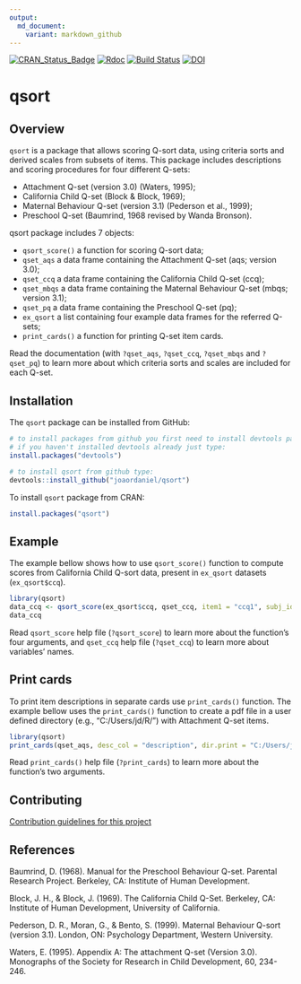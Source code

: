 ```yaml
---
output:
  md_document:
    variant: markdown_github
---
```


<!-- README.md is generated from README.Rmd. Please edit that file -->
[![CRAN\_Status\_Badge](http://www.r-pkg.org/badges/version/qsort)](https://cran.r-project.org/package=qsort) [![Rdoc](http://www.rdocumentation.org/badges/version/qsort)](http://www.rdocumentation.org/packages/qsort) 
[![Build Status](https://travis-ci.org/joaordaniel/qsort.svg?branch=master)](https://travis-ci.org/joaordaniel/qsort)
[![DOI](https://zenodo.org/badge/132877059.svg)](https://zenodo.org/badge/latestdoi/132877059)

# qsort

## Overview

`qsort` is a package that allows scoring Q-sort data,
using criteria sorts and derived scales from subsets of items.
This package includes descriptions and scoring procedures
for four different Q-sets:

* Attachment Q-set (version 3.0) (Waters, 1995);
* California Child Q-set (Block & Block, 1969);      
* Maternal Behaviour Q-set (version 3.1) (Pederson et al., 1999);
* Preschool Q-set (Baumrind, 1968 revised by Wanda Bronson).  

qsort package includes 7 objects:

* `qsort_score()` a function for scoring Q-sort data;
* `qset_aqs` a data frame containing the Attachment Q-set (aqs; version 3.0);
* `qset_ccq` a data frame containing the California Child Q-set (ccq);
* `qset_mbqs` a data frame containing the Maternal Behaviour Q-set (mbqs; version 3.1);
* `qset_pq` a data frame containing the Preschool Q-set (pq);
* `ex_qsort` a list containing four example data frames for the referred Q-sets;
* `print_cards()` a function for printing Q-set item cards.

Read the documentation (with `?qset_aqs`, `?qset_ccq`, `?qset_mbqs` and `?qset_pq`) to learn more about
which criteria sorts and scales are included for each Q-set.

## Installation

The `qsort` package can be installed from GitHub:  

```r
# to install packages from github you first need to install devtools package from CRAN.
# if you haven't installed devtools already just type:
install.packages("devtools")

# to install qsort from github type:
devtools::install_github("joaordaniel/qsort")
```

To install `qsort` package from CRAN:
```r
install.packages("qsort")
```

## Example

The example bellow shows how to use `qsort_score()` function
to compute scores from California Child Q-sort data,
present in `ex_qsort` datasets (`ex_qsort$ccq`).  

```r
library(qsort)
data_ccq <- qsort_score(ex_qsort$ccq, qset_ccq, item1 = "ccq1", subj_id = "participant", group_id = "classroom", qsort_length = 100)
data_ccq
```

Read `qsort_score` help file (`?qsort_score`)
to learn more about the function's four arguments,
and `qset_ccq` help file (`?qset_ccq`) to learn more about variables' names.


## Print cards

To print item descriptions in separate cards use `print_cards()` function.
The example bellow uses the `print_cards()` function to create a pdf file
in a user defined directory (e.g., "C:/Users/jd/R/") with Attachment Q-set items.

```r
library(qsort)
print_cards(qset_aqs, desc_col = "description", dir.print = "C:/Users/jd/R/")
```
Read `print_cards()` help file (`?print_cards`)
to learn more about the function's two arguments.

## Contributing

[Contribution guidelines for this project](.github/CONTRIBUTING.md)

## References
Baumrind, D. (1968). Manual for the Preschool Behaviour Q-set.
Parental Research Project. Berkeley, CA: Institute of Human Development.    

Block, J. H., & Block, J. (1969). The California Child Q-Set. Berkeley, CA:
Institute of Human Development, University of California.      

Pederson, D. R., Moran, G., & Bento, S. (1999). Maternal Behaviour
Q-sort (version 3.1). London, ON: Psychology Department, Western University. 

Waters, E. (1995). Appendix A: The attachment Q-set (Version 3.0).
Monographs of the Society for Research in Child Development, 60, 234-246.     
